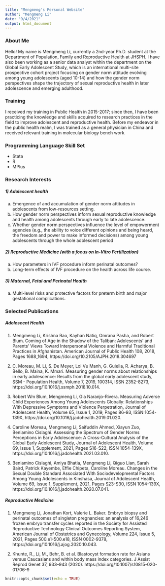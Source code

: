 ```yaml
---
title: "Mengmeng's Personal Website"
author: "Mengmeng Li"
date: "9/4/2021"
output: html_document
---
```


### About Me
Hello! My name is Mengmeng Li, currently a 2nd-year Ph.D. student at the Department of Population, Family and Reproductive Health at JHSPH. I have also been working as a senior data analyst within the department on the Global Early Adolescent Study, which is an international multi-site prospective cohort project focusing on gender norm attitude evolving among young adolescents (aged 10-14) and how the gender norm perspectives shape the trajectory of sexual reproductive health in later adolescence and emerging adulthood.


### Training
I received my training in Public Health in 2015-2017; since then, I have been practicing the knowledge and skills acquired to research practices in the field to improve adolescent and reproductive health. Before my endeavor in the public health realm, I was trained as a general physician in China and received relevant training in molecular biology bench work.


### Programming Language Skill Set
* Stata
* R
* MPlus


### Research Interests

##### 1) Adolescent health

   a. Emergence of and accumulation of gender norm attitudes in adolescents from      low-resources setting. 
   b. How gender norm perspectives inform sexual reproductive knowledge and           health among adolescents through early to late adolescence.
   c. Whether gender norm perspectives influence the level of empowerment             agencies (e.g., the ability to voice different opinions and being heard,        the freedom and power to make informed decisions) among young adolescents       through the whole adolescent period 
  
##### 2) Reproductive Medicine (with a focus on In-Vitro Fertilization)

   a. How parameters in IVF procedure inform perinatal outcomes?
   b. Long-term effects of IVF procedure on the health across life course.


##### 3) Maternal, Fetal and Perinatal Health

   a. Multi-level risks and protective factors for preterm birth and major            gestational complications.


### Selected Publications

##### Adolescent Health
  1) Mengmeng Li, Krishna Rao, Kayhan Natiq, Omrana Pasha, and Robert Blum.          Coming of Age in the Shadow of the Taliban: Adolescents’ and Parents’           Views Toward Interpersonal Violence and Harmful Traditional Practices in        Afghanistan. American Journal of Public Health 108, 2018, Pages 1688_1694,      https://doi.org/10.2105/AJPH.2018.304697
  
  2) C. Moreau, M. Li, S. De Meyer, Loi Vu Manh, G. Guiella, R. Acharya, B.          Bello, B. Maina, K. Mmari. Measuring gender norms about relationships in        early adolescence: Results from the global early adolescent study, SSM -        Population Health, Volume 7, 2019, 100314, ISSN 2352-8273,                      https://doi.org/10.1016/j.ssmph.2018.10.014.
  
  3) Robert Wm Blum, Mengmeng Li, Gia Naranjo-Rivera. Measuring Adverse Child        Experiences Among Young Adolescents Globally: Relationships With Depressive      Symptoms and Violence Perpetration, Journal of Adolescent Health, Volume        65, Issue 1, 2019, Pages 86-93, ISSN 1054-139X,                                 https://doi.org/10.1016/j.jadohealth.2019.01.020.
  
  4) Caroline Moreau, Mengmeng Li, Saifuddin Ahmed, Xiayun Zuo, Beniamino            Cislaghi. Assessing the Spectrum of Gender Norms Perceptions in Early           Adolescence: A Cross-Cultural Analysis of the Global Early Adolescent           Study, Journal of Adolescent Health, Volume 69, Issue 1, Supplement, 2021,      Pages S16-S22, ISSN 1054-139X,                                                  https://doi.org/10.1016/j.jadohealth.2021.03.010.
  
  5) Beniamino Cislaghi, Amiya Bhatia, Mengmeng Li, Qiguo Lian, Sarah Baird,         Patrick Kayembe, Effie Chipeta, Caroline Moreau. Changes in the Sexual          Double Standard Associated With Sociodevelopmental Factors Among Young          Adolescents in Kinshasa, Journal of Adolescent Health, Volume 69, Issue 1,      Supplement, 2021, Pages S23-S30, ISSN 1054-139X,                                https://doi.org/10.1016/j.jadohealth.2020.07.041.


##### Reproductive Medicine
   1) Mengmeng Li, Jonathan Kort, Valerie L. Baker. Embryo biopsy and perinatal       outcomes of singleton pregnancies: an analysis of 16,246 frozen embryo          transfer cycles reported in the Society for Assisted Reproductive               Technology Clinical Outcomes Reporting System, American Journal of              Obstetrics and Gynecology, Volume 224, Issue 5, 2021, Pages                     500.e1-500.e18, ISSN 0002-9378,                                                 https://doi.org/10.1016/j.ajog.2020.10.043.
   
   2) Khunte, R., Li, M., Behr, B. et al. Blastocyst formation rate for Asians        versus Caucasians and within body mass index categories. J Assist Reprod        Genet 37, 933–943 (2020). https://doi.org/10.1007/s10815-020-01706-9
   
   

```r
knitr::opts_chunk$set(echo = TRUE)
```


